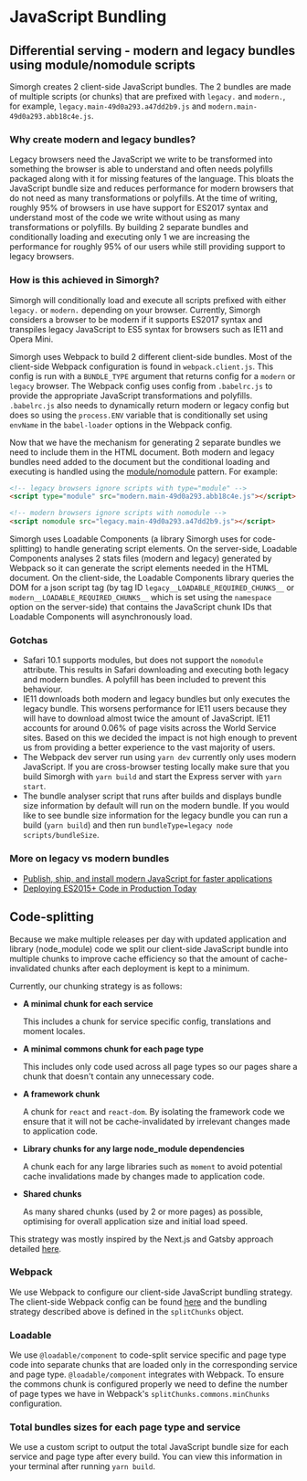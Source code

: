 
<Meta title="docs/JavaScript-Bundling-Strategy" />

# JavaScript Bundling

## Differential serving - modern and legacy bundles using module/nomodule scripts

Simorgh creates 2 client-side JavaScript bundles. The 2 bundles are made of multiple scripts (or chunks) that are prefixed with `legacy.` and `modern.`, for example, `legacy.main-49d0a293.a47dd2b9.js` and `modern.main-49d0a293.abb18c4e.js`.

### Why create modern and legacy bundles?

Legacy browsers need the JavaScript we write to be transformed into something the browser is able to understand and often needs polyfills packaged along with it for missing features of the language. This bloats the JavaScript bundle size and reduces performance for modern browsers that do not need as many transformations or polyfills. At the time of writing, roughly 95% of browsers in use have support for ES2017 syntax and understand most of the code we write without using as many transformations or polyfills. By building 2 separate bundles and conditionally loading and executing only 1 we are increasing the performance for roughly 95% of our users while still providing support to legacy browsers.

### How is this achieved in Simorgh?

Simorgh will conditionally load and execute all scripts prefixed with either `legacy.` or `modern.` depending on your browser. Currently, Simorgh considers a browser to be modern if it supports ES2017 syntax and transpiles legacy JavaScript to ES5 syntax for browsers such as IE11 and Opera Mini.

Simorgh uses Webpack to build 2 different client-side bundles. Most of the client-side Webpack configuration is found in `webpack.client.js`. This config is run with a `BUNDLE_TYPE` argument that returns config for a `modern` or `legacy` browser. The Webpack config uses config from `.babelrc.js` to provide the appropriate JavaScript transformations and polyfills. `.babelrc.js` also needs to dynamically return modern or legacy config but does so using the `process.ENV` variable that is conditionally set using `envName` in the `babel-loader` options in the Webpack config.

Now that we have the mechanism for generating 2 separate bundles we need to include them in the HTML document. Both modern and legacy bundles need added to the document but the conditional loading and executing is handled using the [module/nomodule](https://3perf.com/blog/polyfills/#modulenomodule) pattern. For example:

```html
<!-- legacy browsers ignore scripts with type="module" -->
<script type="module" src="modern.main-49d0a293.abb18c4e.js"></script>

<!-- modern browsers ignore scripts with nomodule -->
<script nomodule src="legacy.main-49d0a293.a47dd2b9.js"></script>
```

Simorgh uses Loadable Components (a library Simorgh uses for code-splitting) to handle generating script elements. On the server-side, Loadable Components analyses 2 stats files (modern and legacy) generated by Webpack so it can generate the script elements needed in the HTML document. On the client-side, the Loadable Components library queries the DOM for a json script tag (by tag ID `legacy__LOADABLE_REQUIRED_CHUNKS__` or `modern__LOADABLE_REQUIRED_CHUNKS__` which is set using the `namespace` option on the server-side) that contains the JavaScript chunk IDs that Loadable Components will asynchronously load.

### Gotchas

- Safari 10.1 supports modules, but does not support the `nomodule` attribute. This results in Safari downloading and executing both legacy and modern bundles. A polyfill has been included to prevent this behaviour.
- IE11 downloads both modern and legacy bundles but only executes the legacy bundle. This worsens performance for IE11 users because they will have to download almost twice the amount of JavaScript. IE11 accounts for around 0.06% of page visits across the World Service sites. Based on this we decided the impact is not high enough to prevent us from providing a better experience to the vast majority of users.
- The Webpack dev server run using `yarn dev` currently only uses modern JavaScript. If you are cross-browser testing locally make sure that you build Simorgh with `yarn build` and start the Express server with `yarn start`.
- The bundle analyser script that runs after builds and displays bundle size information by default will run on the modern bundle. If you would like to see bundle size information for the legacy bundle you can run a build (`yarn build`) and then run `bundleType=legacy node scripts/bundleSize`.

### More on legacy vs modern bundles

- [Publish, ship, and install modern JavaScript for faster applications](https://web.dev/publish-modern-javascript/)
- [Deploying ES2015+ Code in Production Today](https://philipwalton.com/articles/deploying-es2015-code-in-production-today/)

## Code-splitting

Because we make multiple releases per day with updated application and library (node_module) code we split our client-side JavaScript bundle into multiple chunks to improve cache efficiency so that the amount of cache-invalidated chunks after each deployment is kept to a minimum.

Currently, our chunking strategy is as follows:

- **A minimal chunk for each service**

  This includes a chunk for service specific config, translations and moment locales.

- **A minimal commons chunk for each page type**

  This includes only code used across all page types so our pages share a chunk that doesn't contain any unnecessary code.

- **A framework chunk**

  A chunk for `react` and `react-dom`. By isolating the framework code we ensure that it will not be cache-invalidated by irrelevant changes made to application code.

- **Library chunks for any large node_module dependencies**

  A chunk each for any large libraries such as `moment` to avoid potential cache invalidations made by changes made to application code.

- **Shared chunks**

  As many shared chunks (used by 2 or more pages) as possible, optimising for overall application size and initial load speed.

This strategy was mostly inspired by the Next.js and Gatsby approach detailed [here](https://web.dev/granular-chunking-nextjs/).

### Webpack

We use Webpack to configure our client-side JavaScript bundling strategy. The client-side Webpack config can be found [here](https://github.com/bbc/simorgh/blob/latest/webpack.config.client.js) and the bundling strategy described above is defined in the `splitChunks` object.

### Loadable

We use `@loadable/component` to code-split service specific and page type code into separate chunks that are loaded only in the corresponding service and page type. `@loadable/component` integrates with Webpack. To ensure the commons chunk is configured properly we need to define the number of page types we have in Webpack's `splitChunks.commons.minChunks` configuration.

### Total bundles sizes for each page type and service

We use a custom script to output the total JavaScript bundle size for each service and page type after every build. You can view this information in your terminal after running `yarn build`.
